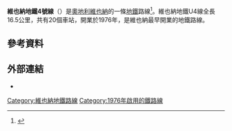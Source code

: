'''維也納地鐵4號線'''（{{Lang-de|Wiener U-Bahnlinie 4}}）是[[奧地利|奧地利]][[維也納|維也納]]的一條[[維也納地鐵|地鐵]]路線<ref>{{Cite web |url=http://homepage.univie.ac.at/horst.prillinger/metro/english/u4.html |title=存档副本 |accessdate=2015-10-10 |archive-date=2014-10-06 |archive-url=https://web.archive.org/web/20141006071153/http://homepage.univie.ac.at/horst.prillinger/metro/english/u4.html |dead-url=no }}</ref>。維也納地鐵U4線全長16.5公里，共有20個車站，開業於1976年，是維也納最早開業的地鐵路線。
==參考資料==
{{reflist}}
==外部連結==
* {{Commonscat-inline|Metro line U4 (Vienna)}}
{{austria-stub}}
[[Category:維也納地鐵路線|Category:維也納地鐵路線]]
[[Category:1976年啟用的鐵路線|Category:1976年啟用的鐵路線]]